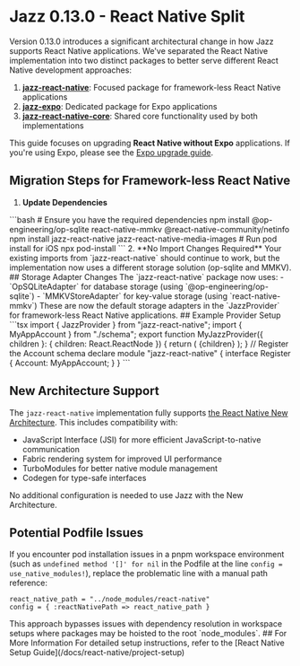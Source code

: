 

# Jazz 0.13.0 - React Native Split

Version 0.13.0 introduces a significant architectural change in how Jazz supports React Native applications. We've separated the React Native implementation into two distinct packages to better serve different React Native development approaches:

1. **[jazz-react-native](https://www.npmjs.com/package/jazz-react-native)**: Focused package for framework-less React Native applications
2. **[jazz-expo](https://www.npmjs.com/package/jazz-expo)**: Dedicated package for Expo applications
3. **[jazz-react-native-core](https://www.npmjs.com/package/jazz-react-native-core)**: Shared core functionality used by both implementations

This guide focuses on upgrading **React Native without Expo** applications. If you're using Expo, please see the [Expo upgrade guide](/docs/react-native-expo/upgrade/0-13-0).

## Migration Steps for Framework-less React Native

1. **Update Dependencies**
<CodeGroup>
```bash
# Ensure you have the required dependencies
npm install @op-engineering/op-sqlite react-native-mmkv @react-native-community/netinfo
npm install jazz-react-native jazz-react-native-media-images
# Run pod install for iOS
npx pod-install
```
</CodeGroup>
2. **No Import Changes Required**
Your existing imports from `jazz-react-native` should continue to work, but the implementation now uses a different storage solution (op-sqlite and MMKV).
## Storage Adapter Changes
The `jazz-react-native` package now uses:
- `OpSQLiteAdapter` for database storage (using `@op-engineering/op-sqlite`)
- `MMKVStoreAdapter` for key-value storage (using `react-native-mmkv`)
These are now the default storage adapters in the `JazzProvider` for framework-less React Native applications.
## Example Provider Setup
<CodeGroup>
```tsx
import { JazzProvider } from "jazz-react-native";
import { MyAppAccount } from "./schema";
export function MyJazzProvider({ children }: { children: React.ReactNode }) {
    return (
        <JazzProvider
            sync={{ peer: "wss://cloud.jazz.tools/?key=you@example.com" }}
            AccountSchema={MyAppAccount}
        >
            {children}
        </JazzProvider>
    );
}
// Register the Account schema
declare module "jazz-react-native" {
    interface Register {
        Account: MyAppAccount;
    }
}
```
</CodeGroup>

## New Architecture Support

The `jazz-react-native` implementation fully supports [the React Native New Architecture](https://reactnative.dev/docs/the-new-architecture/landing-page). This includes compatibility with:

- JavaScript Interface (JSI) for more efficient JavaScript-to-native communication
- Fabric rendering system for improved UI performance
- TurboModules for better native module management
- Codegen for type-safe interfaces

No additional configuration is needed to use Jazz with the New Architecture.

## Potential Podfile Issues

If you encounter pod installation issues in a pnpm workspace environment (such as `undefined method '[]' for nil` in the Podfile at the line `config = use_native_modules!`), replace the problematic line with a manual path reference:
<CodeGroup>
```
react_native_path = "../node_modules/react-native"
config = { :reactNativePath => react_native_path }
```
</CodeGroup>
This approach bypasses issues with dependency resolution in workspace setups where packages may be hoisted to the root `node_modules`.
## For More Information
For detailed setup instructions, refer to the [React Native Setup Guide](/docs/react-native/project-setup)
